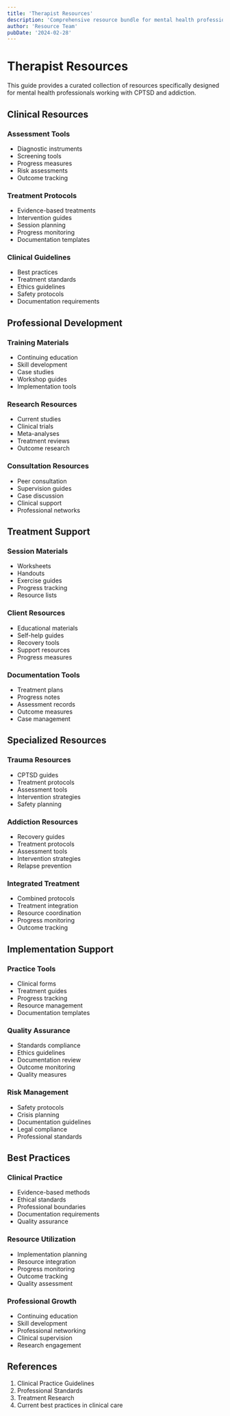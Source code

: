 ```yaml
---
title: 'Therapist Resources'
description: 'Comprehensive resource bundle for mental health professionals'
author: 'Resource Team'
pubDate: '2024-02-28'
---
```


# Therapist Resources

This guide provides a curated collection of resources specifically designed for mental health professionals working with CPTSD and addiction.

## Clinical Resources

### Assessment Tools

- Diagnostic instruments
- Screening tools
- Progress measures
- Risk assessments
- Outcome tracking

### Treatment Protocols

- Evidence-based treatments
- Intervention guides
- Session planning
- Progress monitoring
- Documentation templates

### Clinical Guidelines

- Best practices
- Treatment standards
- Ethics guidelines
- Safety protocols
- Documentation requirements

## Professional Development

### Training Materials

- Continuing education
- Skill development
- Case studies
- Workshop guides
- Implementation tools

### Research Resources

- Current studies
- Clinical trials
- Meta-analyses
- Treatment reviews
- Outcome research

### Consultation Resources

- Peer consultation
- Supervision guides
- Case discussion
- Clinical support
- Professional networks

## Treatment Support

### Session Materials

- Worksheets
- Handouts
- Exercise guides
- Progress tracking
- Resource lists

### Client Resources

- Educational materials
- Self-help guides
- Recovery tools
- Support resources
- Progress measures

### Documentation Tools

- Treatment plans
- Progress notes
- Assessment records
- Outcome measures
- Case management

## Specialized Resources

### Trauma Resources

- CPTSD guides
- Treatment protocols
- Assessment tools
- Intervention strategies
- Safety planning

### Addiction Resources

- Recovery guides
- Treatment protocols
- Assessment tools
- Intervention strategies
- Relapse prevention

### Integrated Treatment

- Combined protocols
- Treatment integration
- Resource coordination
- Progress monitoring
- Outcome tracking

## Implementation Support

### Practice Tools

- Clinical forms
- Treatment guides
- Progress tracking
- Resource management
- Documentation templates

### Quality Assurance

- Standards compliance
- Ethics guidelines
- Documentation review
- Outcome monitoring
- Quality measures

### Risk Management

- Safety protocols
- Crisis planning
- Documentation guidelines
- Legal compliance
- Professional standards

## Best Practices

### Clinical Practice

- Evidence-based methods
- Ethical standards
- Professional boundaries
- Documentation requirements
- Quality assurance

### Resource Utilization

- Implementation planning
- Resource integration
- Progress monitoring
- Outcome tracking
- Quality assessment

### Professional Growth

- Continuing education
- Skill development
- Professional networking
- Clinical supervision
- Research engagement

## References

1. Clinical Practice Guidelines
2. Professional Standards
3. Treatment Research
4. Current best practices in clinical care
